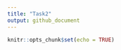 ```yaml
---
title: "Task2"
output: github_document
---
```


```r
knitr::opts_chunk$set(echo = TRUE)
```
